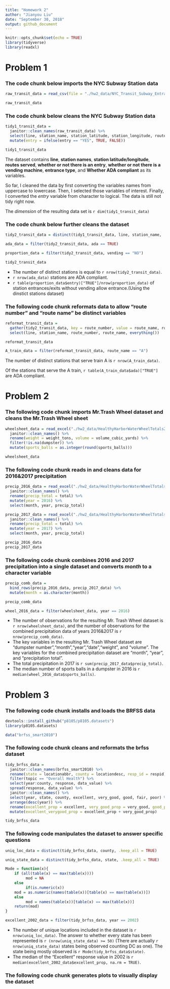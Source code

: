 ```yaml
---
title: "Homework 2"
author: "Jianyou Liu"
date: "September 30, 2018"
output: github_document
---
```


```r
knitr::opts_chunk$set(echo = TRUE)
library(tidyverse)
library(readxl)
```
# Problem 1

### The code chunk below imports the NYC Subway Station data

```r
raw_transit_data = read_csv(file = "./hw2_data/NYC_Transit_Subway_Entrance_And_Exit_Data.csv")

raw_transit_data
```
### The code chunk below cleans the NYC Subway Station data

```r
tidy1_transit_data = 
  janitor::clean_names(raw_transit_data) %>%
  select(line, station_name, station_latitude, station_longitude, route1:route11, entry, vending, entrance_type, ada ) %>% 
  mutate(entry = ifelse(entry == "YES", TRUE, FALSE))

tidy1_transit_data
```

The dataset contains **line**, **station names**, **station latitude/longitude**, **routes served**, **whether or not there is an entry**, **whether or not there is a vending machine**, **entrance type**, and **Whether ADA compliant** as its variables.

So far, I cleaned the data by first converting the variables names from uppercase to lowercase. Then, I selected those variables of interest. Finally, I converted the *entry* variable from character to logical. The data is still not tidy right now.

The *dimension* of the resulting data set is `r dim(tidy1_transit_data)`

### The code chunk below further cleans the dataset
```r
tidy2_transit_data = distinct(tidy1_transit_data, line, station_name, .keep_all = TRUE)

ada_data = filter(tidy2_transit_data, ada == TRUE)

proportion_data = filter(tidy2_transit_data, vending == "NO")

tidy2_transit_data
```
*   The number of distinct stations is equal to `r nrow(tidy2_transit_data)`.
*   `r nrow(ada_data)` stations are ADA compliant.
*   `r table(proportion_data$entry)["TRUE"]/nrow(proportion_data)` of station entrances/exits without vending allow entrance.(Using the dinstict stations dataset)

### The following code chunk reformats data to allow "route number" and "route name" be distinct variables

```r
reformat_transit_data = 
  gather(tidy2_transit_data, key = route_number, value = route_name, route1:route11) %>% 
  select(line, station_name, route_number, route_name, everything())

reformat_transit_data

A_train_data = filter(reformat_transit_data, route_name == "A")

```
The number of distinct stations that serve train A is `r nrow(A_train_data)`.

Of the stations that serve the A train, `r table(A_train_data$ada)["TRUE"]` are ADA compliant.

# Problem 2

### The following code chunk imports Mr.Trash Wheel dataset and cleans the Mr.Trash Wheel sheet

```r

wheelsheet_data = read_excel("./hw2_data/HealthyHarborWaterWheelTotals2017-9-26.xlsx", sheet = 1, range = "A2:N258") %>% 
  janitor::clean_names() %>% 
  rename(weight = weight_tons, volume = volume_cubic_yards) %>% 
  filter(!is.na(dumpster)) %>% 
  mutate(sports_balls = as.integer(round(sports_balls)))

wheelsheet_data

```
### The following code chunk reads in and cleans data for 2016&2017 precipitation

```r
precip_2016_data = read_excel("./hw2_data/HealthyHarborWaterWheelTotals2017-9-26.xlsx", sheet = 4, range = "A2:B14") %>% 
  janitor::clean_names() %>% 
  rename(precip_total = total) %>% 
  mutate(year = 2016) %>% 
  select(month, year, precip_total)

precip_2017_data = read_excel("./hw2_data/HealthyHarborWaterWheelTotals2017-9-26.xlsx", sheet = 3, range = "A2:B10") %>% 
  janitor::clean_names() %>% 
  rename(precip_total = total) %>% 
  mutate(year = 2017) %>% 
  select(month, year, precip_total)

precip_2016_data
precip_2017_data

```
### The following code chunk combines 2016 and 2017 precipitation into a single dataset and converts *month* to a character variable

```r
precip_comb_data = 
  bind_rows(precip_2016_data, precip_2017_data) %>% 
  mutate(month = as.character(month))

precip_comb_data

wheel_2016_data = filter(wheelsheet_data, year == 2016)

```
* The number of observations for the resulting Mr. Trash Wheel dataset is `r nrow(wheelsheet_data)`, and the number of observations for the combined precipitation data of years 2016&2017 is `r nrow(precip_comb_data)`.
* The key variables in the resulting Mr. Trash Wheel dataset are "dumpster number","month","year","date","weight", and "volume". The key variables for the combined precipitation dataset are "month", "year", and "precipitation total".
*   The total precipitation in 2017 is `r sum(precip_2017_data$precip_total)`.
*   The median number of sports balls in a dumpster in 2016 is `r median(wheel_2016_data$sports_balls)`.

# Problem 3

### The following code chunk installs and loads the BRFSS data

```r
devtools::install_github("p8105/p8105.datasets")
library(p8105.datasets)

data("brfss_smart2010")

```
### The following code chunk cleans and reformats the brfss dataset

```r
tidy_brfss_data = 
  janitor::clean_names(brfss_smart2010) %>% 
  rename(state = locationabbr, county = locationdesc, resp_id = respid) %>% 
  filter(topic == "Overall Health") %>% 
  select(year:county, response, data_value) %>% 
  spread(response, data_value) %>% 
  janitor::clean_names() %>% 
  select(year, state, county, excellent, very_good, good, fair, poor) %>% 
  arrange(desc(year)) %>% 
  rename(excellent_prop = excellent, very_good_prop = very_good, good_prop = good, fair_prop = fair, poor_prop = poor) %>% 
  mutate(excellent_verygood_prop = excellent_prop + very_good_prop)

tidy_brfss_data

```
### The following code manipulates the dataset to answer specific questions

```r
uniq_loc_data = distinct(tidy_brfss_data, county, .keep_all = TRUE)

uniq_state_data = distinct(tidy_brfss_data, state, .keep_all = TRUE)

Mode = function(x){ 
    if (all(table(x) == max(table(x))))
         mod = NA
    else
         if(is.numeric(x))
    mod = as.numeric(names(table(x))[table(x) == max(table(x))])
    else
         mod = names(table(x))[table(x) == max(table(x))]
    return(mod)
}

excellent_2002_data = filter(tidy_brfss_data, year == 2002)

```
*   The number of unique locations included in the dataset is `r nrow(uniq_loc_data)`. The answer to whether every state has been represented is `r (nrow(uniq_state_data) >= 50)` (There are actually `r nrow(uniq_state_data)` states being observed counting DC as one). The state being mostly observed is `r Mode(tidy_brfss_data$state)`.
*   The median of the "Excellent" response value in 2002 is `r median(excellent_2002_data$excellent_prop, na.rm = TRUE)`.

### The following code chunk generates plots to visually display the dataset




